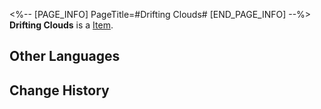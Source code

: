 <%-- [PAGE_INFO]
PageTitle=#Drifting Clouds#
[END_PAGE_INFO] --%>
{{Item Infobox
|title       = Drifting Clouds
|id          = 140230
|image       = Item Drifting Clouds.png
|type        = 
|invCategory = Missions
|rarity      = 3
|effect      = 
|description = A collection of poems left by a Vidyadhara poet from the Xianzhou Luofu that contains 523 untitled poems, and the themes are almost all about extremely mundane things.
}}
{{Description|1=''"To those who love poetry: Whoever does not talk about this collection is shallow and ignorant."''}}
'''Drifting Clouds''' is a [[Item]].

==Other Languages==
{{Other Languages
|en   = Drifting Clouds
|zhs  = 流云集
|zht  = 流雲集
|ja   = 流雲集
|ko   = 유운집
|es   = Nubes pasajeras
|fr   = Nuages à la dérive
|ru   = «Собрание проплывающих облаков»
|th   = บทเมฆาลอยล่อง
|vi   = Lưu Vân Tập
|de   = Treibende Wolken
|id   = Kidung Awan
|pt   = Nuvens à Deriva
}}

==Change History==
{{Change History|2.0}}